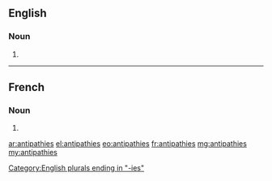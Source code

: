 ==English==

===Noun===
{{head|en|plural}}

# {{plural of|antipathy|lang=en}}

[[Category:English plurals ending in "-ies"]]

----

==French==

===Noun===
{{head|fr|plural|g=?}}

# {{plural of|antipathie|lang=fr}}

[[ar:antipathies]]
[[el:antipathies]]
[[eo:antipathies]]
[[fr:antipathies]]
[[mg:antipathies]]
[[my:antipathies]]